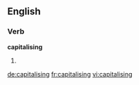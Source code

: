 
==English==

===Verb===
'''capitalising'''

# {{present participle of|capitalise}}

[[de:capitalising]]
[[fr:capitalising]]
[[vi:capitalising]]
